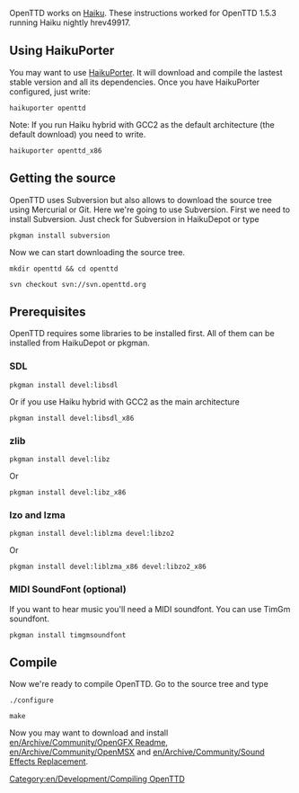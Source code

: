 OpenTTD works on [http://www.haiku-os.org Haiku]. These instructions worked for OpenTTD 1.5.3 running Haiku nightly hrev49917.

== Using HaikuPorter ==

You may want to use [http://github.com/haikuports/haikuports HaikuPorter]. It will download and compile the lastest stable version and all its dependencies. Once you have HaikuPorter configured, just write:

<pre>haikuporter openttd</pre>

Note: If you run Haiku hybrid with GCC2 as the default architecture (the default download) you need to write.

<pre>haikuporter openttd_x86</pre>

== Getting the source ==

OpenTTD uses Subversion but also allows to download the source tree using Mercurial or Git. Here we're going to use Subversion.
First we need to install Subversion. Just check for Subversion in HaikuDepot or type

<pre>pkgman install subversion</pre>

Now we can start downloading the source tree.

<pre>mkdir openttd && cd openttd</pre>
<pre>svn checkout svn://svn.openttd.org</pre>

== Prerequisites ==

OpenTTD requires some libraries to be installed first. All of them can be installed from HaikuDepot or pkgman.

=== SDL ===

<pre>pkgman install devel:libsdl</pre>

Or if you use Haiku hybrid with GCC2 as the main architecture

<pre>pkgman install devel:libsdl_x86</pre>

=== zlib ===

<pre>pkgman install devel:libz</pre>

Or

<pre>pkgman install devel:libz_x86</pre>

=== lzo and lzma ===

<pre>pkgman install devel:liblzma devel:libzo2</pre>

Or

<pre>pkgman install devel:liblzma_x86 devel:libzo2_x86</pre>


=== MIDI SoundFont (optional) ===

If you want to hear music you'll need a MIDI soundfont. You can use TimGm soundfont.

<pre>pkgman install timgmsoundfont</pre>

== Compile ==

Now we're ready to compile OpenTTD. Go to the source tree and type

<pre>./configure</pre>
<pre>make</pre>

Now you may want to download and install [[en/Archive/Community/OpenGFX Readme]], [[en/Archive/Community/OpenMSX]] and [[en/Archive/Community/Sound Effects Replacement]].


[[Category:en/Development/Compiling OpenTTD]]